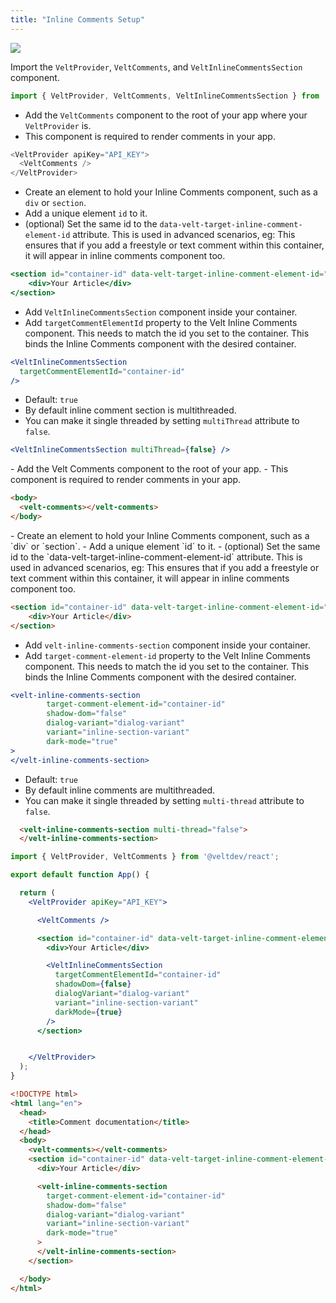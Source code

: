 ```yaml
---
title: "Inline Comments Setup"
---
```


![](/gifs/inline-comment.gif)

<Tabs>
  <Tab title="React / Next.js">

<Steps titleSize="h2">
<Step title="Import Comment components">

Import the `VeltProvider`, `VeltComments`, and `VeltInlineCommentsSection` component.

```js
import { VeltProvider, VeltComments, VeltInlineCommentsSection } from '@veltdev/react';
```

</Step>
<Step title="Add VeltComments component">

- Add the `VeltComments` component to the root of your app where your `VeltProvider` is.
- This component is required to render comments in your app.

```js
<VeltProvider apiKey="API_KEY">
  <VeltComments />
</VeltProvider>
```

</Step>

<Step title="Add container to hold Inline Comments component">

- Create an element to hold your Inline Comments component, such as a `div` or `section`.
- Add a unique element `id` to it.
- (optional) Set the same id to the `data-velt-target-inline-comment-element-id` attribute. 
This is used in advanced scenarios, eg: This ensures that if you add a freestyle or text comment within this container, it will appear in inline comments component too.

```jsx
<section id="container-id" data-velt-target-inline-comment-element-id="container-id">
	<div>Your Article</div>
</section>
```
</Step>

<Step title="Add VeltInlineCommentsSection component">

- Add `VeltInlineCommentsSection` component inside your container.
- Add `targetCommentElementId` property to the Velt Inline Comments component. This needs to match the id you set to the container. This binds the Inline Comments component with the desired container.

```jsx
<VeltInlineCommentsSection
  targetCommentElementId="container-id"
/>
```

</Step>

<Step title="(Optional) Make it single threaded or multithreaded">

- Default: `true`
- By default inline comment section is multithreaded.
- You can make it single threaded by setting `multiThread` attribute to `false`.

```jsx
<VeltInlineCommentsSection multiThread={false} />
```
</Step>
</Steps>



  </Tab>
  
<Tab title="Other Frameworks">

<Steps titleSize="h2">
<Step title="Add velt-comments component">
- Add the Velt Comments component to the root of your app.
- This component is required to render comments in your app. 


```html
<body>
  <velt-comments></velt-comments>
</body>
```
</Step>



<Step title="Add container to hold Inline Comments component">
- Create an element to hold your Inline Comments component, such as a `div` or `section`.
- Add a unique element `id` to it.
- (optional) Set the same id to the `data-velt-target-inline-comment-element-id` attribute. 
This is used in advanced scenarios, eg: This ensures that if you add a freestyle or text comment within this container, it will appear in inline comments component too.

```html
<section id="container-id" data-velt-target-inline-comment-element-id="container-id">
	<div>Your Article</div>
</section>
```

</Step>

<Step title="Add velt-inline-comments-section component">

- Add `velt-inline-comments-section` component inside your container.
- Add `target-comment-element-id` property to the Velt Inline Comments component. This needs to match the id you set to the container. This binds the Inline Comments component with the desired container.


```jsx
<velt-inline-comments-section
		target-comment-element-id="container-id"
		shadow-dom="false"
		dialog-variant="dialog-variant"
		variant="inline-section-variant"
		dark-mode="true"
>
</velt-inline-comments-section>
```

</Step>

<Step title="(Optional) Make it single threaded or multithreaded">

- Default: `true`
- By default inline comments are multithreaded.
- You can make it single threaded by setting `multi-thread` attribute to `false`.

```html
  <velt-inline-comments-section multi-thread="false">
  </velt-inline-comments-section>
```

</Step>


</Steps>


  </Tab>
</Tabs>

<RequestExample>

```jsx React / Next.js
import { VeltProvider, VeltComments } from '@veltdev/react';

export default function App() {

  return (
    <VeltProvider apiKey="API_KEY">

      <VeltComments />

      <section id="container-id" data-velt-target-inline-comment-element-id="container-id">
        <div>Your Article</div>

        <VeltInlineCommentsSection
          targetCommentElementId="container-id"
          shadowDom={false}
          dialogVariant="dialog-variant"
          variant="inline-section-variant"
          darkMode={true}
        />
      </section>


    </VeltProvider>
  );
}
```




```html HTML
<!DOCTYPE html>
<html lang="en">
  <head>
    <title>Comment documentation</title>
  </head>
  <body>
    <velt-comments></velt-comments>
    <section id="container-id" data-velt-target-inline-comment-element-id="container-id">
      <div>Your Article</div>

      <velt-inline-comments-section
        target-comment-element-id="container-id"
        shadow-dom="false"
        dialog-variant="dialog-variant"
        variant="inline-section-variant"
        dark-mode="true"
      >
      </velt-inline-comments-section>
    </section>

  </body>
</html>
```

</RequestExample>
